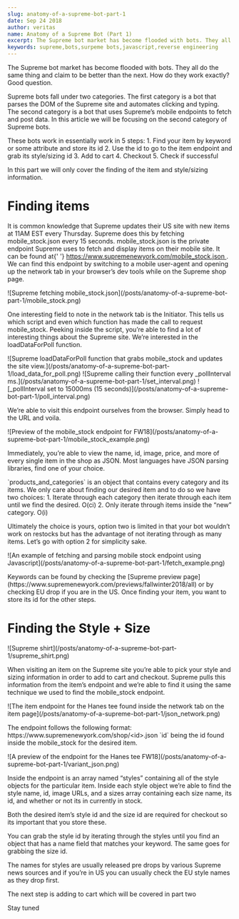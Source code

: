 ```yaml
---
slug: anatomy-of-a-supreme-bot-part-1
date: Sep 24 2018
author: veritas
name: Anatomy of a Supreme Bot (Part 1)
excerpt: The Supreme bot market has become flooded with bots. They all do the same thing and claim to be better than the next. How do they work exactly? Good question.
keywords: supreme,bots,surpeme bots,javascript,reverse engineering
---
```


<OldPost />

<p>
    The Supreme bot market has become flooded with bots. They all do the same thing and claim
    to be better than the next. How do they work exactly? Good question.
</p>
<p>
    Supreme bots fall under two categories. The first category is a bot that parses the DOM of
    the Supreme site and automates clicking and typing. The second category is a bot that uses
    Supreme’s mobile endpoints to fetch and post data. In this article we will be focusing on
    the second category of Supreme bots.
</p>
<p>
    These bots work in essentially work in 5 steps:
    1. Find your item by keyword or some attribute and store its id
    2. Use the id to go to the item endpoint and grab its style/sizing id
    3. Add to cart
    4. Checkout
    5. Check if successful
</p>
<p>In this part we will only cover the finding of the item and style/sizing information.</p>
<h1 id="finding-items">Finding items</h1>
<p>
    It is common knowledge that Supreme updates their US site with new items at 11AM EST every
    Thursday. Supreme does this by fetching mobile_stock.json every 15 seconds.
    mobile_stock.json is the private endpoint Supreme uses to fetch and display items on their
    mobile site. It can be found at{' '}
    <a href="http://www.supremenewyork.com/mobile_stock.json" rel="noopener nofollow">
        https://www.supremenewyork.com/mobile_stock.json
    </a>
    . We can find this endpoint by switching to a mobile user-agent and opening up the network
    tab in your browser’s dev tools while on the Supreme shop page.
</p>
    ![Supreme fetching mobile_stock.json](/posts/anatomy-of-a-supreme-bot-part-1/mobile_stock.png)
<p>
    One interesting field to note in the network tab is the Initiator. This tells us which
    script and even which function has made the call to request mobile_stock. Peeking inside
    the script, you’re able to find a lot of interesting things about the Supreme site. We’re
    interested in the loadDataForPoll function.
</p>
![Supreme loadDataForPoll function that grabs mobile_stock and updates the site view.](/posts/anatomy-of-a-supreme-bot-part-1/load_data_for_poll.png)
![Supreme calling their function every _pollInterval ms.](/posts/anatomy-of-a-supreme-bot-part-1/set_interval.png)
![_pollInterval set to 15000ms (15 seconds)](/posts/anatomy-of-a-supreme-bot-part-1/poll_interval.png)
<p>
    We’re able to visit this endpoint ourselves from the browser. Simply head to the URL and
    voila.
</p>
![Preview of the mobile_stock endpoint for FW18](/posts/anatomy-of-a-supreme-bot-part-1/mobile_stock_example.png)
<p>
    Immediately, you’re able to view the name, id, image, price, and more of every single item
    in the shop as JSON. Most languages have JSON parsing libraries, find one of your choice.
</p>
<p>
    `products_and_categories` is an object that contains every category and its items. We only care about finding our
    desired item and to do so we have two choices:
    1. Iterate through each category then iterate through each item until we find the desired.
    O(ci)
    2. Only iterate through items inside the “new” category. O(i)
</p>
<p>
    Ultimately the choice is yours, option two is limited in that your bot wouldn’t work on
    restocks but has the advantage of not iterating through as many items. Let’s go with
    option 2 for simplicity sake.
</p>
![An example of fetching and parsing mobile stock endpoint using Javascript](/posts/anatomy-of-a-supreme-bot-part-1/fetch_example.png)
<p>
    Keywords can be found by checking the [Supreme preview page](https://www.supremenewyork.com/previews/fallwinter2018/all)
    or by checking EU drop if you are in the US. Once finding your item, you want to store its
    id for the other steps.
</p>
<h1 id="finding-the-style-size">Finding the Style + Size</h1>
![Supreme shirt](/posts/anatomy-of-a-supreme-bot-part-1/supreme_shirt.png)
<p>
    When visiting an item on the Supreme site you’re able to pick your style and sizing
    information in order to add to cart and checkout. Supreme pulls this information from the
    item’s endpoint and we’re able to find it using the same technique we used to find the
    mobile_stock endpoint.
</p>
![The item endpoint for the Hanes tee found inside the network tab on the item page](/posts/anatomy-of-a-supreme-bot-part-1/json_network.png)
<p>
    The endpoint follows the following format:
    https://www.supremenewyork.com/shop/&lt;id&gt;.json
   `id` being the id found inside the mobile_stock for the desired item.
</p>
![A preview of the endpoint for the Hanes tee FW18](/posts/anatomy-of-a-supreme-bot-part-1/variant_json.png)
<p>
    Inside the endpoint is an array named “styles” containing all of the style objects for the
    particular item. Inside each style object we’re able to find the style name, id, image
    URLs, and a sizes array containing each size name, its id, and whether or not its in
    currently in stock.
</p>
<p>
    Both the desired item’s style id and the size id are required for checkout so its
    important that you store these.
</p>
<p>
    You can grab the style id by iterating through the styles until you find an object that
    has a name field that matches your keyword. The same goes for grabbing the size id.
</p>
<p>
    The names for styles are usually released pre drops by various Supreme news sources and if
    you’re in US you can usually check the EU style names as they drop first.
</p>
<p>The next step is adding to cart which will be covered in part two</p>
<p>Stay tuned</p>
